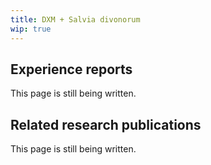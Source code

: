 ---
title: DXM + Salvia divonorum
wip: true
---

## Experience reports

This page is still being written.

## Related research publications

This page is still being written.

